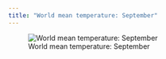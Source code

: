 ```yaml
---
title: "World mean temperature: September"
---
```


![World mean temperature: September](images/tmean_9.png)